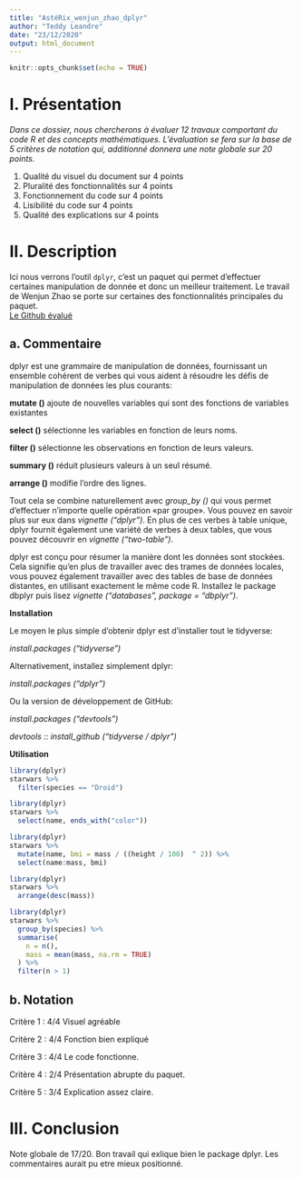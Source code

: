---
title: "AstéRix_wenjun_zhao_dplyr"
author: "Teddy Leandre"
date: "23/12/2020"
output: html_document
---

```{r setup, include=FALSE}
knitr::opts_chunk$set(echo = TRUE)
```

# I. Présentation
*Dans ce dossier, nous chercherons à évaluer 12 travaux comportant du code R et des concepts mathématiques. L'évaluation se fera sur la base de 5 critères de notation qui, additionné donnera une note globale sur 20 points. *  
  
1. Qualité du visuel du document sur 4 points  
2. Pluralité des fonctionnalités sur 4 points    
3. Fonctionnement du code sur 4 points
4. Lisibilité du code sur 4 points  
5. Qualité des explications sur 4 points      
  
# II. Description
Ici nous verrons l'outil `dplyr`, c'est un paquet qui permet d'effectuer certaines manipulation de donnée et donc un meilleur traitement. Le travail de Wenjun Zhao se porte sur certaines des fonctionnalités principales du paquet.  
[Le Github évalué](https://github.com/claudia0524/PSBX/blob/main/gr03_Wenjun_ZHAO_R/gr03_Wenjun_ZHAO_dplyr.pdf)

## a. Commentaire

dplyr est une grammaire de manipulation de données, fournissant un ensemble cohérent de verbes qui vous aident à résoudre les défis de manipulation de données les plus courants:

**mutate ()**  ajoute de nouvelles variables qui sont des fonctions de variables existantes

**select ()**  sélectionne les variables en fonction de leurs noms.
  
**filter ()**  sélectionne les observations en fonction de leurs valeurs.
  
**summary ()**  réduit plusieurs valeurs à un seul résumé.
  
**arrange ()**  modifie l'ordre des lignes.

Tout cela se combine naturellement avec *group_by ()* qui vous permet d'effectuer n'importe quelle opération «par groupe». Vous pouvez en savoir plus sur eux dans *vignette ("dplyr")*. En plus de ces verbes à table unique, dplyr fournit également une variété de verbes à deux tables, que vous pouvez découvrir en *vignette ("two-table")*.

dplyr est conçu pour résumer la manière dont les données sont stockées. Cela signifie qu'en plus de travailler avec des trames de données locales, vous pouvez également travailler avec des tables de base de données distantes, en utilisant exactement le même code R. Installez le package dbplyr puis lisez *vignette ("databases", package = "dbplyr")*.

**Installation**

Le moyen le plus simple d'obtenir dplyr est d'installer tout le tidyverse:

*install.packages ("tidyverse")*

Alternativement, installez simplement dplyr:

*install.packages ("dplyr")*

Ou la version de développement de GitHub:

*install.packages ("devtools")*

*devtools :: install_github ("tidyverse / dplyr")*

**Utilisation**

```{r}
library(dplyr)
starwars %>% 
  filter(species == "Droid")
```
```{r}
library(dplyr)
starwars %>% 
  select(name, ends_with("color"))
```
```{r}
library(dplyr)
starwars %>% 
  mutate(name, bmi = mass / ((height / 100)  ^ 2)) %>%
  select(name:mass, bmi)
```
```{r}
library(dplyr)
starwars %>% 
  arrange(desc(mass))
```
```{r}
library(dplyr)
starwars %>%
  group_by(species) %>%
  summarise(
    n = n(),
    mass = mean(mass, na.rm = TRUE)
  ) %>%
  filter(n > 1)
```

## b. Notation 

Critère 1 : 4/4 Visuel agréable

Critère 2 : 4/4 Fonction bien expliqué 

Critère 3 : 4/4 Le code fonctionne.

Critère 4 : 2/4 Présentation abrupte du paquet.

Critère 5 : 3/4 Explication assez claire. 

# III. Conclusion

Note globale de 17/20. Bon travail qui exlique bien le package dplyr. Les commentaires aurait pu etre mieux positionné.